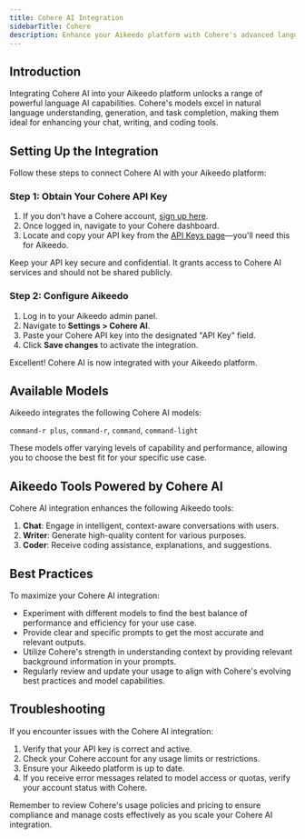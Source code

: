 ```yaml
---
title: Cohere AI Integration
sidebarTitle: Cohere
description: Enhance your Aikeedo platform with Cohere's advanced language AI models. This guide walks you through setting up and leveraging Cohere's powerful capabilities for chat, content creation, and coding assistance.
---
```


## Introduction

Integrating Cohere AI into your Aikeedo platform unlocks a range of powerful language AI capabilities. Cohere's models excel in natural language understanding, generation, and task completion, making them ideal for enhancing your chat, writing, and coding tools.

## Setting Up the Integration

Follow these steps to connect Cohere AI with your Aikeedo platform:

### Step 1: Obtain Your Cohere API Key

1. If you don't have a Cohere account, [sign up here](https://cohere.ai/).
2. Once logged in, navigate to your Cohere dashboard.
3. Locate and copy your API key from the [API Keys page](https://dashboard.cohere.com/api-keys)—you'll need this for Aikeedo.

<Note>
  Keep your API key secure and confidential. It grants access to Cohere AI services and should not be shared publicly.
</Note>

### Step 2: Configure Aikeedo

1. Log in to your Aikeedo admin panel.
2. Navigate to **Settings > Cohere AI**.
3. Paste your Cohere API key into the designated "API Key" field.
4. Click **Save changes** to activate the integration.

<Check>
  Excellent! Cohere AI is now integrated with your Aikeedo platform.
</Check>

## Available Models

Aikeedo integrates the following Cohere AI models:

`command-r plus`, `command-r`, `command`, `command-light`

These models offer varying levels of capability and performance, allowing you to choose the best fit for your specific use case.

## Aikeedo Tools Powered by Cohere AI

Cohere AI integration enhances the following Aikeedo tools:

1. **Chat**: Engage in intelligent, context-aware conversations with users.
2. **Writer**: Generate high-quality content for various purposes.
3. **Coder**: Receive coding assistance, explanations, and suggestions.

## Best Practices

To maximize your Cohere AI integration:

- Experiment with different models to find the best balance of performance and efficiency for your use case.
- Provide clear and specific prompts to get the most accurate and relevant outputs.
- Utilize Cohere's strength in understanding context by providing relevant background information in your prompts.
- Regularly review and update your usage to align with Cohere's evolving best practices and model capabilities.

## Troubleshooting

If you encounter issues with the Cohere AI integration:

1. Verify that your API key is correct and active.
2. Check your Cohere account for any usage limits or restrictions.
3. Ensure your Aikeedo platform is up to date.
4. If you receive error messages related to model access or quotas, verify your account status with Cohere.

<Note>
  Remember to review Cohere's usage policies and pricing to ensure compliance and manage costs effectively as you scale your Cohere AI integration.
</Note>